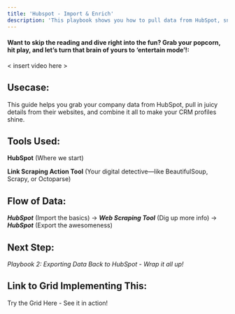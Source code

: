 ```yaml
---
title: 'Hubspot - Import & Enrich'
description: 'This playbook shows you how to pull data from HubSpot, snag extra details from company websites, and merge everything into one awesome, enriched dataset.'
---
```


#### Want to skip the reading and dive right into the fun? Grab your popcorn, hit play, and let’s turn that brain of yours to ‘entertain mode’!:

\< insert video here >

## Usecase:

This guide helps you grab your company data from HubSpot, pull in juicy details from their websites, and combine it all to make your CRM profiles shine.

## Tools Used:

**HubSpot** (Where we start)

**Link Scraping Action Tool** (Your digital detective—like BeautifulSoup, Scrapy, or Octoparse)

## Flow of Data:

***HubSpot*** (Import the basics) → ***Web Scraping Tool*** (Dig up more info) → ***HubSpot*** (Export the awesomeness)

## Next Step:

*Playbook 2: Exporting Data Back to HubSpot - Wrap it all up!*

## Link to Grid Implementing This:

Try the Grid Here - See it in action!